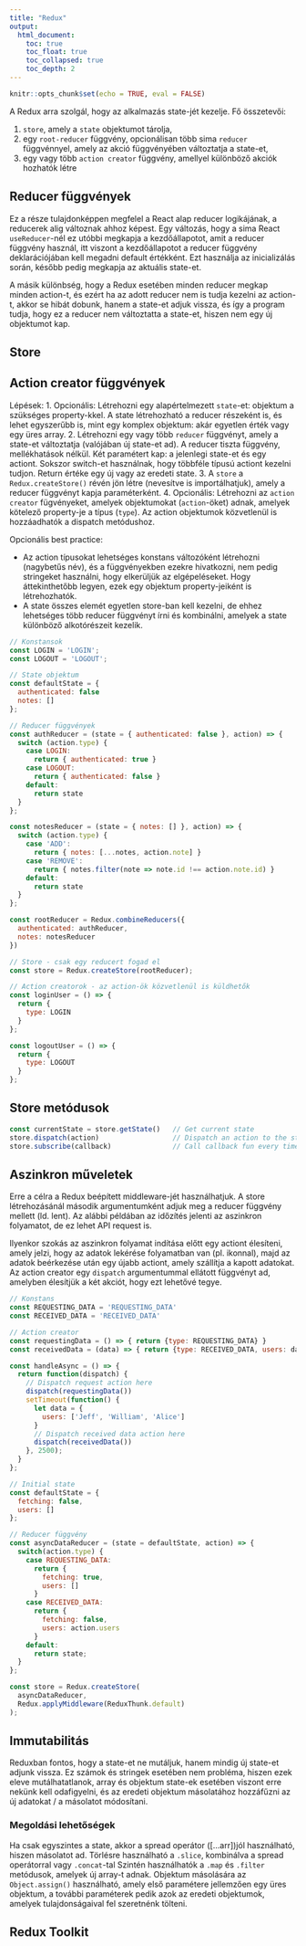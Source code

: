 ```yaml
---
title: "Redux"
output: 
  html_document:
    toc: true
    toc_float: true
    toc_collapsed: true
    toc_depth: 2
---
```


```r
knitr::opts_chunk$set(echo = TRUE, eval = FALSE)
```

A Redux arra szolgál, hogy az alkalmazás state-jét kezelje. Fő összetevői:  

1. `store`, amely a `state` objektumot tárolja, 
2. egy `root-reducer` függvény, opcionálisan több sima `reducer` függvénnyel, amely az akció függvényében változtatja a state-et,
3. egy vagy több `action creator` függvény, amellyel különböző akciók hozhatók létre

## Reducer függvények

Ez a része tulajdonképpen megfelel a React alap reducer logikájának, a reducerek alig változnak ahhoz képest. Egy változás, hogy a sima React `useReducer`-nél ez utóbbi megkapja a kezdőállapotot, amit a reducer függvény használ, itt viszont a kezdőállapotot a reducer függvény deklarációjában kell megadni default értékként. Ezt használja az inicializálás során, később pedig megkapja az aktuális state-et.

A másik különbség, hogy a Redux esetében minden reducer megkap minden action-t, és ezért ha az adott reducer nem is tudja kezelni az action-t, akkor se hibát dobunk, hanem a state-et adjuk vissza, és így a program tudja, hogy ez a reducer nem változtatta a state-et, hiszen nem egy új objektumot kap.

## Store





## Action creator függvények


Lépések: 
1. Opcionális: Létrehozni egy alapértelmezett `state`-et: objektum a szükséges property-kkel. A state létrehozható a reducer részeként is, és lehet egyszerűbb is, mint egy komplex objektum: akár egyetlen érték vagy egy üres array.
2. Létrehozni egy vagy több `reducer` függvényt, amely a state-et változtatja (valójában új state-et ad). A reducer tiszta függvény, mellékhatások nélkül. Két paramétert kap: a jelenlegi state-et és egy actiont. Sokszor switch-et használnak, hogy többféle típusú actiont kezelni tudjon. Return értéke egy új vagy az eredeti state.
3. A `store` a `Redux.createStore()` révén jön létre (nevesítve is importálhatjuk), amely a reducer függvényt kapja paraméterként.
4. Opcionális: Létrehozni az `action creator` fügvényeket, amelyek objektumokat (`action`-öket) adnak, amelyek kötelező property-je a típus (`type`). Az action objektumok közvetlenül is hozzáadhatók a dispatch metódushoz.

Opcionális best practice:  

- Az action típusokat lehetséges konstans változóként létrehozni (nagybetűs név), és a függvényekben ezekre hivatkozni, nem pedig stringeket használni, hogy elkerüljük az elgépeléseket. Hogy áttekinthetőbb legyen, ezek egy objektum property-jeiként is létrehozhatók.
- A state összes elemét egyetlen store-ban kell kezelni, de ehhez lehetséges több reducer függvényt írni és kombinálni, amelyek a state különböző alkotórészeit kezelik.


```js
// Konstansok
const LOGIN = 'LOGIN';
const LOGOUT = 'LOGOUT';

// State objektum
const defaultState = {
  authenticated: false
  notes: []
};

// Reducer függvények
const authReducer = (state = { authenticated: false }, action) => {
  switch (action.type) {
    case LOGIN:
      return { authenticated: true }
    case LOGOUT:
      return { authenticated: false }
    default:
      return state
  }
};

const notesReducer = (state = { notes: [] }, action) => {
  switch (action.type) {
    case 'ADD':
      return { notes: [...notes, action.note] }
    case 'REMOVE':
      return { notes.filter(note => note.id !== action.note.id) }
    default:
      return state
  }
};

const rootReducer = Redux.combineReducers({
  authenticated: authReducer,
  notes: notesReducer
})

// Store - csak egy reducert fogad el
const store = Redux.createStore(rootReducer);

// Action creatorok - az action-ök közvetlenül is küldhetők
const loginUser = () => {
  return {
    type: LOGIN
  }
};

const logoutUser = () => {
  return {
    type: LOGOUT
  }
};
```

## Store metódusok

```js
const currentState = store.getState()   // Get current state
store.dispatch(action)                  // Dispatch an action to the store
store.subscribe(callback)               // Call callback fun every time store gets updated
```

## Aszinkron műveletek

Erre a célra a Redux beépített middleware-jét használhatjuk. A store létrehozásánál második argumentumként adjuk meg a reducer függvény mellett (ld. lent). Az alábbi példában az időzítés jelenti az aszinkron folyamatot, de ez lehet API request is.

Ilyenkor szokás az aszinkron folyamat indítása előtt egy actiont élesíteni, amely jelzi, hogy az adatok lekérése folyamatban van (pl. ikonnal), majd az adatok beérkezése után egy újabb actiont, amely szállítja a kapott adatokat. Az action creator egy `dispatch` argumentummal ellátott függvényt ad, amelyben élesítjük a két akciót, hogy ezt lehetővé tegye.

```js
// Konstans
const REQUESTING_DATA = 'REQUESTING_DATA'
const RECEIVED_DATA = 'RECEIVED_DATA'

// Action creator
const requestingData = () => { return {type: REQUESTING_DATA} }
const receivedData = (data) => { return {type: RECEIVED_DATA, users: data.users} }

const handleAsync = () => {
  return function(dispatch) {
    // Dispatch request action here
    dispatch(requestingData())
    setTimeout(function() {
      let data = {
        users: ['Jeff', 'William', 'Alice']
      }
      // Dispatch received data action here
      dispatch(receivedData())
    }, 2500);
  }
};

// Initial state
const defaultState = {
  fetching: false,
  users: []
};

// Reducer függvény
const asyncDataReducer = (state = defaultState, action) => {
  switch(action.type) {
    case REQUESTING_DATA:
      return {
        fetching: true,
        users: []
      }
    case RECEIVED_DATA:
      return {
        fetching: false,
        users: action.users
      }
    default:
      return state;
  }
};

const store = Redux.createStore(
  asyncDataReducer,
  Redux.applyMiddleware(ReduxThunk.default)
);
```

## Immutabilitás

Reduxban fontos, hogy a state-et ne mutáljuk, hanem mindig új state-et adjunk vissza. Ez számok és stringek esetében nem probléma, hiszen ezek eleve mutálhatatlanok, array és objektum state-ek esetében viszont erre nekünk kell odafigyelni, és az eredeti objektum másolatához hozzáfűzni az új adatokat / a másolatot módosítani.

### Megoldási lehetőségek

Ha csak egyszintes a state, akkor a spread operátor ([...arr])jól használható, hiszen másolatot ad.
Törlésre használható a `.slice`, kombinálva a spread operátorral vagy `.concat`-tal
Szintén használhatók a `.map` és `.filter` metódusok, amelyek új array-t adnak.
Objektum másolására az `Object.assign()` használható, amely első paramétere jellemzően egy üres objektum, a további paraméterek pedik azok az eredeti objektumok, amelyek tulajdonságaival fel szeretnénk tölteni.

## Redux Toolkit

